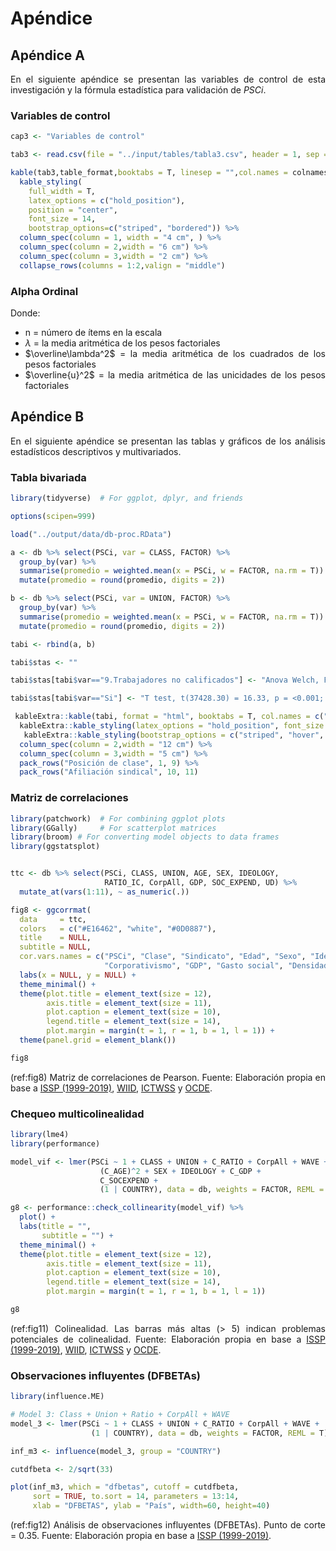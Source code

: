 # Apéndice {-}

## Apéndice A {- #apendicea}

<div style="text-align: justify">

En el siguiente apéndice se presentan las variables de control de esta investigación y la fórmula estadística para validación de $PSCi$.

### Variables de control

```r
cap3 <- "Variables de control"
```

```r
tab3 <- read.csv(file = "../input/tables/tabla3.csv", header = 1, sep = ";", encoding = "UTF-8")

kable(tab3,table_format,booktabs = T, linesep = "",col.names = colnames2, caption = cap3) %>%
  kable_styling(
    full_width = T,
    latex_options = c("hold_position"),
    position = "center",
    font_size = 14,
    bootstrap_options=c("striped", "bordered")) %>%
  column_spec(column = 1, width = "4 cm", ) %>%
  column_spec(column = 2,width = "6 cm") %>%
  column_spec(column = 3,width = "2 cm") %>%
  collapse_rows(columns = 1:2,valign = "middle")

```
### Alpha Ordinal

\begin{equation}
\alpha = \frac{n}{n-1}( \frac{n(\overline\lambda)^2 -\overline\lambda^2} {n(\overline\lambda)^2 + \overline{u}^2}  )
(\#eq:alpha)
\end{equation}

Donde:

* n = número de ítems en la escala
* $\lambda$ = la media aritmética de los pesos factoriales
* $\overline\lambda^2$ = la media aritmética de los cuadrados de los pesos factoriales
* $\overline{u}^2$ = la media aritmética de las unicidades de los pesos factoriales


## Apéndice B {- #apendiceb}

<div style="text-align: justify">

En el siguiente apéndice se presentan las tablas y gráficos de los análisis estadísticos descriptivos y multivariados. 

### Tabla bivariada

```r

library(tidyverse)  # For ggplot, dplyr, and friends

options(scipen=999)

load("../output/data/db-proc.RData")

a <- db %>% select(PSCi, var = CLASS, FACTOR) %>% 
  group_by(var) %>% 
  summarise(promedio = weighted.mean(x = PSCi, w = FACTOR, na.rm = T)) %>% 
  mutate(promedio = round(promedio, digits = 2))

b <- db %>% select(PSCi, var = UNION, FACTOR) %>% 
  group_by(var) %>% 
  summarise(promedio = weighted.mean(x = PSCi, w = FACTOR, na.rm = T)) %>% 
  mutate(promedio = round(promedio, digits = 2))

tabi <- rbind(a, b)

tabi$stas <- ""

tabi$stas[tabi$var=="9.Trabajadores no calificados"] <- "Anova Welch, F(8, 6844.2) = 92.8, p = <0.001, omega^2 = 0.10, n = 39,853"

tabi$stas[tabi$var=="Si"] <- "T test, t(37428.30) = 16.33, p = <0.001; Cohen's d = 0.17, n = 39,853"

 kableExtra::kable(tabi, format = "html", booktabs = T, col.names = c("Indicador", "Valor PSCi", "Estadísticos varianza"), caption = "Promedio conflicto percibido según clase social y afiliación sindical") %>% 
  kableExtra::kable_styling(latex_options = "hold_position", font_size = 14, position = "center") %>%
   kableExtra::kable_styling(bootstrap_options = c("striped", "hover", "condensed", "responsive"), full_width = T) %>% column_spec(column = 1, width = "2 cm", ) %>%
  column_spec(column = 2,width = "12 cm") %>% 
  column_spec(column = 3,width = "5 cm") %>% 
  pack_rows("Posición de clase", 1, 9) %>% 
  pack_rows("Afiliación sindical", 10, 11)


```

### Matriz de correlaciones

```r

library(patchwork)  # For combining ggplot plots
library(GGally)     # For scatterplot matrices
library(broom) # For converting model objects to data frames
library(ggstatsplot)


ttc <- db %>% select(PSCi, CLASS, UNION, AGE, SEX, IDEOLOGY,
                     RATIO_IC, CorpAll, GDP, SOC_EXPEND, UD) %>% 
  mutate_at(vars(1:11), ~ as_numeric(.)) 

```

```r


fig8 <- ggcorrmat(
  data     = ttc,
  colors   = c("#E16462", "white", "#0D0887"),
  title    = NULL,
  subtitle = NULL,
  cor.vars.names = c("PSCi", "Clase", "Sindicato", "Edad", "Sexo", "Ideologia", "Ratio 80/20",
                     "Corporativismo", "GDP", "Gasto social", "Densidad sindical")) + 
  labs(x = NULL, y = NULL) +
  theme_minimal() + 
  theme(plot.title = element_text(size = 12), 
        axis.title = element_text(size = 11),
        plot.caption = element_text(size = 10),
        legend.title = element_text(size = 14),
        plot.margin = margin(t = 1, r = 1, b = 1, l = 1)) +
  theme(panel.grid = element_blank())

fig8
```
(ref:fig8) Matriz de correlaciones de Pearson. Fuente: Elaboración propia en base a [ISSP (1999-2019)](https://www.gesis.org/en/issp/modules/issp-modules-by-topic/social-inequality), [WIID](https://www.wider.unu.edu/database/world-income-inequality-database-wiid#WIIDcomp), [ICTWSS](https://www.ictwss.org/) y [OCDE](https://data.oecd.org/economy.htm#profile-GDP%20and%20spending). 


### Chequeo multicolinealidad

```r

library(lme4)
library(performance)

model_vif <- lmer(PSCi ~ 1 + CLASS + UNION + C_RATIO + CorpAll + WAVE +
                    (C_AGE)^2 + SEX + IDEOLOGY + C_GDP +
                    C_SOCEXPEND + 
                    (1 | COUNTRY), data = db, weights = FACTOR, REML = T)

g8 <- performance::check_collinearity(model_vif) %>% 
  plot() +
  labs(title = "",
       subtitle = "") +
  theme_minimal() + 
  theme(plot.title = element_text(size = 12), 
        axis.title = element_text(size = 11),
        plot.caption = element_text(size = 10),
        legend.title = element_text(size = 14),
        plot.margin = margin(t = 1, r = 1, b = 1, l = 1))

g8

```
(ref:fig11) Colinealidad. Las barras más altas (> 5) indican problemas potenciales de colinealidad. Fuente: Elaboración propia en base a [ISSP (1999-2019)](https://www.gesis.org/en/issp/modules/issp-modules-by-topic/social-inequality), [WIID](https://www.wider.unu.edu/database/world-income-inequality-database-wiid#WIIDcomp), [ICTWSS](https://www.ictwss.org/) y [OCDE](https://data.oecd.org/economy.htm#profile-GDP%20and%20spending). 

### Observaciones influyentes (DFBETAs)

```r
library(influence.ME)

# Model 3: Class + Union + Ratio + CorpAll + WAVE
model_3 <- lmer(PSCi ~ 1 + CLASS + UNION + C_RATIO + CorpAll + WAVE +
                  (1 | COUNTRY), data = db, weights = FACTOR, REML = T)

inf_m3 <- influence(model_3, group = "COUNTRY")

cutdfbeta <- 2/sqrt(33)

```


```r

plot(inf_m3, which = "dfbetas", cutoff = cutdfbeta, 
     sort = TRUE, to.sort = 14, parameters = 13:14,
     xlab = "DFBETAS", ylab = "País", width=60, height=40) 

```
(ref:fig12) Análisis de observaciones influyentes (DFBETAs). Punto de corte = 0.35. Fuente: Elaboración propia en base a [ISSP (1999-2019)](https://www.gesis.org/en/issp/modules/issp-modules-by-topic/social-inequality). 
